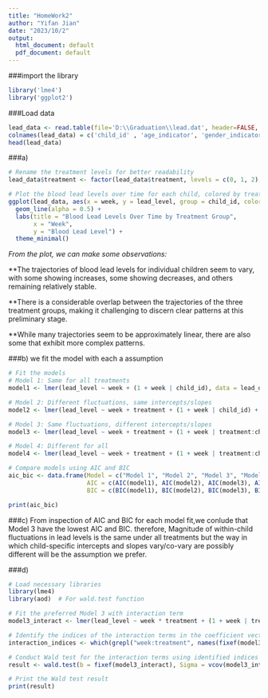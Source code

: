 ---
title: "HomeWork2"
author: "Yifan Jian"
date: "2023/10/2"
output:
  html_document: default
  pdf_document: default
---

###import the library

```{r}
library('lme4')
library('ggplot2')
```

###Load data
```{r}
lead_data <- read.table(file='D:\\Graduation\\lead.dat', header=FALSE, sep = "")
colnames(lead_data) = c('child_id' , 'age_indicator', 'gender_indicator', 'week', 'lead_level', 'treatment')
head(lead_data)
```

###a) 
```{r}

# Rename the treatment levels for better readability
lead_data$treatment <- factor(lead_data$treatment, levels = c(0, 1, 2), labels = c("Placebo", "Low Dose", "High Dose"))

# Plot the blood lead levels over time for each child, colored by treatment group
ggplot(lead_data, aes(x = week, y = lead_level, group = child_id, color = treatment)) +
  geom_line(alpha = 0.5) +
  labs(title = "Blood Lead Levels Over Time by Treatment Group",
       x = "Week",
       y = "Blood Lead Level") +
  theme_minimal()
```
_From the plot, we can make some observations:_

**The trajectories of blood lead levels for individual children seem to vary, with some showing increases, some showing decreases, and others remaining relatively stable.

**There is a considerable overlap between the trajectories of the three treatment groups, making it challenging to discern clear patterns at this preliminary stage.

**While many trajectories seem to be approximately linear, there are also some that exhibit more complex patterns.

###b)
we fit the model with each a assumption
```{r}

# Fit the models
# Model 1: Same for all treatments
model1 <- lmer(lead_level ~ week + (1 + week | child_id), data = lead_data, REML = TRUE)

# Model 2: Different fluctuations, same intercepts/slopes
model2 <- lmer(lead_level ~ week + treatment + (1 + week | child_id) + (1 | treatment:child_id), data = lead_data, REML = TRUE)

# Model 3: Same fluctuations, different intercepts/slopes
model3 <- lmer(lead_level ~ week + treatment + (1 + week | treatment:child_id), data = lead_data, REML = TRUE)

# Model 4: Different for all
model4 <- lmer(lead_level ~ week + treatment + (1 + week | treatment:child_id) + (1 | treatment:child_id), data = lead_data, REML = TRUE)

# Compare models using AIC and BIC
aic_bic <- data.frame(Model = c("Model 1", "Model 2", "Model 3", "Model 4"),
                      AIC = c(AIC(model1), AIC(model2), AIC(model3), AIC(model4)),
                      BIC = c(BIC(model1), BIC(model2), BIC(model3), BIC(model4)))

print(aic_bic)
```
###c)
From inspection of AIC and BIC for each model fit,we conlude that Model 3 have the lowest AIC and BIC. therefore, Magnitude of within-child fluctuations in lead levels is the same under all treatments but the way in which child-specific intercepts and slopes vary/co-vary are possibly different will be the assumption we prefer. 

###d)
```{r}
# Load necessary libraries
library(lme4)
library(aod)  # For wald.test function

# Fit the preferred Model 3 with interaction term
model3_interact <- lmer(lead_level ~ week * treatment + (1 + week | treatment:child_id), data = lead_data, REML = TRUE)

# Identify the indices of the interaction terms in the coefficient vector
interaction_indices <- which(grepl("week:treatment", names(fixef(model3_interact))))

# Conduct Wald test for the interaction terms using identified indices
result <- wald.test(b = fixef(model3_interact), Sigma = vcov(model3_interact), Terms = interaction_indices)

# Print the Wald test result
print(result)

```
